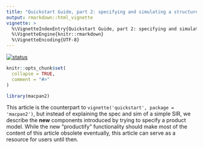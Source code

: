 ```yaml
---
title: "Quickstart Guide, part 2: specifying and simulating a structured compartmental model"
output: rmarkdown::html_vignette
vignette: >
  %\VignetteIndexEntry{Quickstart Guide, part 2: specifying and simulating a structured compartmental model}
  %\VignetteEngine{knitr::rmarkdown}
  %\VignetteEncoding{UTF-8}
---
```


[![status](https://img.shields.io/badge/status-stub-red)](https://img.shields.io/badge/status-stub-red)

```r
knitr::opts_chunk$set(
  collapse = TRUE,
  comment = "#>"
)
```

```r
library(macpan2)
```

This article is the counterpart to `vignette('quickstart', package = 'macpan2')`, but instead of explaining the spec and sim of a simple SIR, we describe the **new** components introduced by trying to specify a product model. While the new "productify" functionality should make most of the content of this article obsolete eventually, this article can serve as a resource for users until then.
